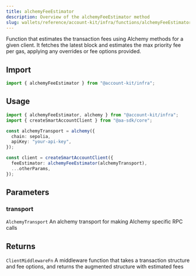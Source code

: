 ```yaml
---
title: alchemyFeeEstimator
description: Overview of the alchemyFeeEstimator method
slug: wallets/reference/account-kit/infra/functions/alchemyFeeEstimator
---
```




Function that estimates the transaction fees using Alchemy methods for a given client.
It fetches the latest block and estimates the max priority fee per gas, applying any overrides or fee options provided.

## Import

```ts
import { alchemyFeeEstimator } from "@account-kit/infra";
```

## Usage

```ts
import { alchemyFeeEstimator, alchemy } from "@account-kit/infra";
import { createSmartAccountClient } from "@aa-sdk/core";

const alchemyTransport = alchemy({
  chain: sepolia,
  apiKey: "your-api-key",
});

const client = createSmartAccountClient({
  feeEstimator: alchemyFeeEstimator(alchemyTransport),
  ...otherParams,
});
```

## Parameters

### transport

`AlchemyTransport`
An alchemy transport for making Alchemy specific RPC calls

## Returns

`ClientMiddlewareFn`
A middleware function that takes a transaction structure and fee options, and returns the augmented structure with estimated fees

